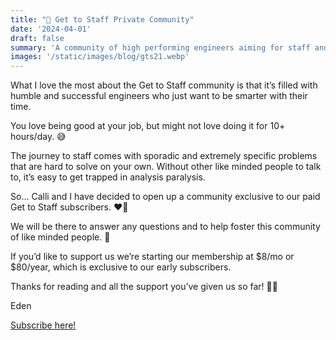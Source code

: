 ```yaml
---
title: "🤫 Get to Staff Private Community"
date: '2024-04-01'
draft: false
summary: 'A community of high performing engineers aiming for staff and beyond'
images: '/static/images/blog/gts21.webp'
---
```


What I love the most about the Get to Staff community is that it’s filled with humble and successful engineers who just want to be smarter with their time.

You love being good at your job, but might not love doing it for 10+ hours/day. 😅

The journey to staff comes with sporadic and extremely specific problems that are hard to solve on your own. Without other like minded people to talk to, it’s easy to get trapped in analysis paralysis.

So… Calli and I have decided to open up a community exclusive to our paid Get to Staff subscribers. ❤️‍🔥

We will be there to answer any questions and to help foster this community of like minded people. 🧠

If you’d like to support us we’re starting our membership at \$8/mo or \$80/year, which is exclusive to our early subscribers.

Thanks for reading and all the support you’ve given us so far! 🫶🏾

Eden

[Subscribe here!](https://newsletter.gettostaff.com/subscribe)